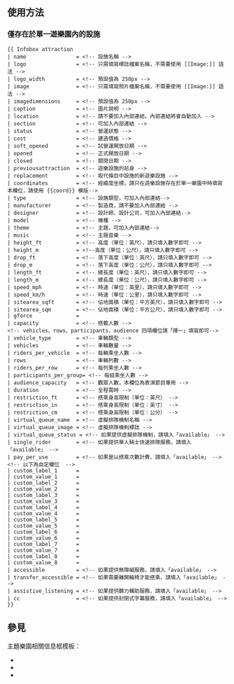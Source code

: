 <includeonly><!-- 在這裡加入模板的保護標識 --></includeonly><noinclude>{{Documentation subpage}}</noinclude>
<!-- 在本行下編輯模板說明 -->
== 使用方法 ==

=== 僅存在於單一遊樂園內的設施 ===
<pre>
{{ Infobox attraction
| name                = <!-- 設施名稱 -->
| logo                = <!-- 只需填寫標誌檔案名稱，不需要使用 [[Image:]] 語法 -->
| logo_width          = <!-- 預設值為 250px -->
| image               = <!-- 只需填寫照片檔案名稱，不需要使用 [[Image:]] 語法 -->
| imagedimensions     = <!-- 預設值為 250px -->
| caption             = <!-- 圖片說明 -->
| location            = <!-- 請不要加入內部連結，內部連結將會自動加入 -->
| section             = <!-- 可加入內部連結 -->
| status              = <!-- 營運狀態 -->
| cost                = <!-- 建造價格 -->
| soft_opened         = <!-- 試營運開放日期 -->
| opened              = <!-- 正式開放日期 -->
| closed              = <!-- 關閉日期 -->
| previousattraction  = <!-- 遊樂設施的前身 -->
| replacement         = <!-- 取代條目中設施的新遊樂設施 -->
| coordinates         = <!-- 經緯度坐標，請只在遊樂設施存在於單一樂園中時填寫本欄位，請使用 {{coord}} 模版-->
| type                = <!-- 設施類型，可加入內部連結-->
| manufacturer        = <!-- 製造商，請不要加入內部連結 -->
| designer            = <!-- 設計師、設計公司，可加入內部連結-->
| model               = <!-- 機種 -->
| theme               = <!-- 主題，可加入內部連結-->
| music               = <!-- 主題音樂 -->
| height_ft           = <!-- 高度（單位：英尺），請只填入數字即可 -->
| height_m            = <!--高度（單位：公尺），請只填入數字即可 -->
| drop_ft             = <!-- 落下高度（單位：英尺），請只填入數字即可 -->
| drop_m              = <!-- 落下高度（單位：公尺），請只填入數字即可 -->
| length_ft           = <!-- 總長度（單位：英尺），請只填入數字即可 -->
| length_m            = <!-- 總長度（單位：公尺），請只填入數字即可 -->
| speed_mph           = <!-- 時速（單位：英里），請只填入數字即可 -->
| speed_km/h          = <!-- 時速（單位：公里），請只填入數字即可 -->
| sitearea_sqft       = <!-- 佔地面積（單位：平方英尺），請只填入數字即可 -->
| sitearea_sqm        = <!-- 佔地面積（單位：平方公尺），請只填入數字即可 -->
| gforce              = 
| capacity            = <!-- 搭載人數 -->
<!-- vehicles、rows、participants、audience 四項欄位請「擇一」填寫即可-->
| vehicle_type        = <!-- 車輛類型 -->
| vehicles            = <!-- 車輛數量 -->
| riders_per_vehicle  = <!-- 每輛乘坐人數 -->
| rows                = <!-- 車輛列數 -->
| riders_per_row      = <!-- 每列乘坐人數 -->
| participants_per_group= <!-- 每組乘坐人數 -->
| audience_capacity   = <!-- 觀眾人數，本欄位為表演節目專用 -->
| duration            = <!-- 全程需時 -->
| restriction_ft      = <!-- 搭乘身高限制（單位：英尺） -->
| restriction_in      = <!-- 搭乘身高限制（單位：英寸） -->
| restriction_cm      = <!-- 搭乘身高限制（單位：公分） -->
| virtual_queue_name  = <!-- 虛擬排隊機制名稱 -->
| virtual_queue_image = <!-- 虛擬排隊機制標誌 -->
| virtual_queue_status = <!-- 如果提供虛擬排隊機制，請填入「available」 -->
| single_rider        = <!-- 如果提供單人騎士快速排隊服務，請填入「available」 -->
| pay_per_use         = <!-- 如果是以搭乘次數計費，請填入「available」 -->
<!-- 以下為自定欄位  -->
| custom_label_1      = 
| custom_value_1      = 
| custom_label_2      = 
| custom_value_2      = 
| custom_label_3      = 
| custom_value_3      = 
| custom_label_4      = 
| custom_value_4      = 
| custom_label_5      = 
| custom_value_5      = 
| custom_label_6      = 
| custom_value_6      = 
| custom_label_7      = 
| custom_value_7      = 
| custom_label_8      = 
| custom_value_8      = 
| accessible          = <!-- 如果提供無障礙服務，請填入「available」 -->
| transfer_accessible = <!-- 如果需要離開輪椅才能搭乘，請填入「available」 -->
| assistive_listening = <!-- 如果提供聽力輔助服務，請填入「available」 -->
| cc                  = <!-- 如果提供封閉式字幕服務，請填入「available」 -->
}}
</pre>

== 參見 ==
主題樂園相關信息框模板：
* {{tl|Infobox amusement park}}
* {{tl|Infobox themed area}}
* {{tl|Infobox attraction}}

{{Buildings and structures infobox templates}}
<includeonly>{{Sandbox other||<!-- 本行下加入模板的分類 -->
[[Category:地理和場所信息框模板|A]]
[[Category:主題樂園模板]]
}}</includeonly>